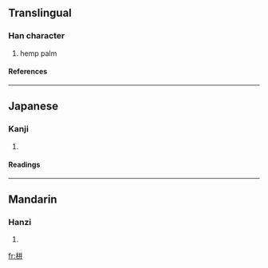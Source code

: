 ==Translingual==
===Han character===
{{Han char|rn=75|rad=木|as=06|sn=10|four=4894<sub>1</sub>|canj=木廿廿 (DTT)}}
# hemp palm
====References====
{{Han ref|kx=0522.230|dkj=14710|dj=0910.230|hdz=21207.030|uh=681F|ud=26655|bh=D1D9|bd=53721}}

----
==Japanese==
===Kanji===
{{ja-kanji|grade=|rs=木06}}
# {{defn|Japanese}} 
====Readings====
{{ja-readings|on=[[へい]] (hei), [[ひゅう]] (hyū), [[ひん]] (hin)|kun=}}

----
==Mandarin==
===Hanzi===
{{cmn-hanzi|pin=[[bīng]] ([[bing1]])|wg=ping<sup>1</sup>}}
# {{defn|Mandarin}}

[[fr:栟]]